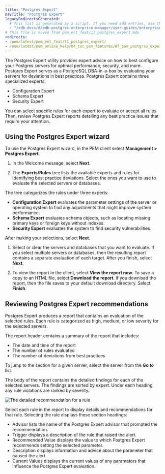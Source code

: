 ```yaml
---
title: "Postgres Expert"
navTitle: "Postgres Expert"
legacyRedirectsGenerated:
  # This list is generated by a script. If you need add entries, use the `legacyRedirects` key.
  - "/edb-docs/d/edb-postgres-enterprise-manager/user-guides/enterprise-features-guide/8.0/postgres_expert.html"
# This file is moved from pem_ent_feat/11_postgres_expert.mdx
redirects:
- /pem/latest/pem_ent_feat/11_postgres_expert/
- /pem/latest/pem_online_help/04_toc_pem_features/07_pem_postgres_expert/
---
```


The Postgres Expert utility provides expert advice on how to best configure your Postgres servers for optimal performance, security, and more. Postgres Expert serves as a PostgreSQL DBA-in-a-box by evaluating your servers for deviations in best practices. Postgres Expert contains three specialized experts:

-   Configuration Expert
-   Schema Expert
-   Security Expert

You can select specific rules for each expert to evaluate or accept all rules. Then, review Postgres Expert reports detailing any best practice issues that require your attention.

## Using the Postgres Expert wizard

To use the Postgres Expert wizard, in the PEM client select **Management > Postgres Expert**. 

1.  In the Welcome message, select **Next**.

1.  The **Experts/Rules** tree lists the available experts and rules for identifying best practice deviations. Select the ones you want to use to evaluate the selected servers or databases. 

  The tree categorizes the rules under three experts:

  -   **Configuration Expert** evaluates the parameter settings of the server or operating system to find any adjustments that might improve system performance.
  -   **Schema Expert** evaluates schema objects, such as locating missing primary keys or foreign keys without indexes.
  -   **Security Expert** evaluates the system to find security vulnerabilities.

  After making your selections, select **Next**.

1.  Select or clear the servers and databases that you want to evaluate. If you select multiple servers or databases, then the resulting report contains a separate evaluation of each target. After you finish, select **Next**.

1.  To view the report in the client, select **View the report now**. To save a copy to an HTML file, select **Download the report**. If you download the report, then the file saves to your default download directory. Select **Finish**. 

## Reviewing Postgres Expert recommendations

Postgres Expert produces a report that contains an evaluation of the selected rules. Each rule is categorized as high, medium, or low severity for the selected servers.

The report header contains a summary of the report that includes:

- The date and time of the report
- The number of rules evaluated
- The number of deviations from best practices

To jump to the section for a given server, select the server from the **Go to** list.

The body of the report contains the detailed findings for each of the selected servers. The findings are sorted by expert. Under each heading, any rule violations are ranked by severity.

![The detailed recommendation for a rule](../images/pe_param_value.png)

Select each rule in the report to display details and recommendations for that rule. Selecting the rule displays these section headings:

-   Advisor lists the name of the Postgres Expert advisor that prompted the recommendation.
-   Trigger displays a description of the rule that raised the alert.
-   Recommended Value displays the value to which Postgres Expert recommends setting the selected parameter.
-   Description displays information and advice about the parameter that caused the alert.
-   Current Values displays the current values of any parameters that influence the Postgres Expert evaluation.
